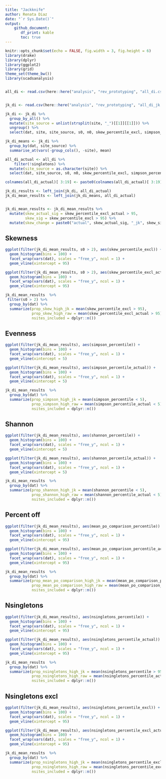 ```yaml
---
title: "Jackknife"
author: Renata Diaz
date: "`r Sys.Date()`"
output: 
    github_document:
       df_print: kable
       toc: true
---
```


```r
knitr::opts_chunk$set(echo = FALSE, fig.width = 3, fig.height = 6)
library(drake)
library(dplyr)
library(ggplot2)
library(grid)
theme_set(theme_bw())
library(scadsanalysis)


all_di <- read.csv(here::here("analysis", "rev_prototyping", "all_di.csv"), stringsAsFactors = F)


jk_di <- read.csv(here::here("analysis", "rev_prototyping", "all_di_jk.csv"))

jk_di <- jk_di %>%
  group_by_all() %>%
  mutate(site_source = unlist(strsplit(site, "_")[[1]][[1]])) %>%
  ungroup() %>%
  select(dat, site, site_source, s0, n0, skew_percentile_excl, simpson_percentile, shannon_percentile, nsingletons_percentile, nsingletons_percentile_excl, nsingletons, nsingletons_95, mean_po_comparison_percentile, mean_po_comparison_sims, mean_po_comparison_95, skew_95_ratio_1t, simpson_95_ratio_1t, shannon_95_ratio_1t, mean_po_comparison_95_ratio_1t, nparts)

jk_di_means <- jk_di %>%
  group_by(dat, site_source) %>%
  summarise_at(vars(-group_cols(), -site), mean)

all_di_actual <- all_di %>%
    filter(!singletons) %>%
  mutate(site_source = as.character(site)) %>%
  select(dat, site_source, s0, n0, skew_percentile_excl, simpson_percentile, shannon_percentile, nsingletons_percentile, nsingletons_percentile_excl, nsingletons, nsingletons_95, mean_po_comparison_percentile, mean_po_comparison_sims, mean_po_comparison_95, skew_95_ratio_1t, simpson_95_ratio_1t, shannon_95_ratio_1t, mean_po_comparison_95_ratio_1t, nparts) 

colnames(all_di_actual)[ 3:19] <- paste0(colnames(all_di_actual)[ 3:19], "_actual")

jk_di_results <- left_join(jk_di, all_di_actual)
jk_di_mean_results <- left_join(jk_di_means, all_di_actual)


jk_di_mean_results <- jk_di_mean_results %>%
  mutate(skew_actual_sig = skew_percentile_excl_actual > 95,
         skew_sig = skew_percentile_excl > 95) %>%
  mutate(skew_change = paste0("actual", skew_actual_sig, "_jk", skew_sig))

```

<!-- ## S and N -->

<!-- ```{r} -->


<!-- ggplot(jk_di_mean_results, aes(s0_actual, s0)) + -->
<!--   geom_point() + -->
<!--   geom_line(aes(s0_actual, s0_actual)) + -->
<!--   facet_wrap(vars(dat), scales = "free") -->

<!-- ggplot(jk_di_mean_results, aes(n0_actual, n0)) + -->
<!--   geom_point() + -->
<!--   geom_line(aes(n0_actual, n0_actual)) + -->
<!--   facet_wrap(vars(dat), scales = "free") -->


<!-- ``` -->

## Skewness


```r
ggplot(filter(jk_di_mean_results, s0 > 2), aes(skew_percentile_excl)) +
  geom_histogram(bins = 100) +
  facet_wrap(vars(dat), scales = "free_y", ncol = 1) +
  geom_vline(xintercept = 95)

ggplot(filter(jk_di_mean_results, s0 > 2), aes(skew_percentile_excl_actual)) +
  geom_histogram(bins = 100) +
  facet_wrap(vars(dat), scales = "free_y", ncol = 1) +
  geom_vline(xintercept = 95)

jk_di_mean_results  %>% 
 filter(s0 > 2) %>%
  group_by(dat) %>%
  summarize(prop_skew_high_jk = mean(skew_percentile_excl > 95),
            prop_skew_high_raw = mean(skew_percentile_excl_actual > 95),
            nsites_included = dplyr::n())
```


## Evenness


```r
ggplot(filter(jk_di_mean_results), aes(simpson_percentile)) +
  geom_histogram(bins = 100) +
  facet_wrap(vars(dat), scales = "free_y", ncol = 1) +
  geom_vline(xintercept = 5)

ggplot(filter(jk_di_mean_results), aes(simpson_percentile_actual)) +
  geom_histogram(bins = 100) +
  facet_wrap(vars(dat), scales = "free_y", ncol = 1) +
  geom_vline(xintercept = 5)

jk_di_mean_results  %>% 
  group_by(dat) %>%
  summarize(prop_simpson_high_jk = mean(simpson_percentile < 5),
            prop_simpson_high_raw = mean(simpson_percentile_actual < 5),
            nsites_included = dplyr::n())

```


## Shannon


```r
ggplot(filter(jk_di_mean_results), aes(shannon_percentile)) +
  geom_histogram(bins = 100) +
  facet_wrap(vars(dat), scales = "free_y", ncol = 1) +
  geom_vline(xintercept = 5)

ggplot(filter(jk_di_mean_results), aes(shannon_percentile_actual)) +
  geom_histogram(bins = 100) +
  facet_wrap(vars(dat), scales = "free_y", ncol = 1) +
  geom_vline(xintercept = 5)

jk_di_mean_results  %>% 
  group_by(dat) %>%
  summarize(prop_shannon_high_jk = mean(shannon_percentile < 5),
            prop_shannon_high_raw = mean(shannon_percentile_actual < 5),
            nsites_included = dplyr::n())

```



## Percent off


```r
ggplot(filter(jk_di_mean_results), aes(mean_po_comparison_percentile)) +
  geom_histogram(bins = 100) +
  facet_wrap(vars(dat), scales = "free_y", ncol = 1) +
  geom_vline(xintercept = 95)

ggplot(filter(jk_di_mean_results), aes(mean_po_comparison_percentile_actual)) +
  geom_histogram(bins = 100) +
  facet_wrap(vars(dat), scales = "free_y", ncol = 1) +
  geom_vline(xintercept = 95)

jk_di_mean_results  %>% 
  group_by(dat) %>%
  summarize(prop_mean_po_comparison_high_jk = mean(mean_po_comparison_percentile > 95),
            prop_mean_po_comparison_high_raw = mean(mean_po_comparison_percentile_actual > 95),
            nsites_included = dplyr::n())

```

## Nsingletons


```r
ggplot(filter(jk_di_mean_results), aes(nsingletons_percentile)) +
  geom_histogram(bins = 100) +
  facet_wrap(vars(dat), scales = "free_y", ncol = 1) +
  geom_vline(xintercept = 95)

ggplot(filter(jk_di_mean_results), aes(nsingletons_percentile_actual)) +
  geom_histogram(bins = 100) +
  facet_wrap(vars(dat), scales = "free_y", ncol = 1) +
  geom_vline(xintercept = 95)

jk_di_mean_results  %>% 
  group_by(dat) %>%
  summarize(prop_nsingletons_high_jk = mean(nsingletons_percentile > 95),
            prop_nsingletons_high_raw = mean(nsingletons_percentile_actual > 95),
            nsites_included = dplyr::n())

```


## Nsingletons excl


```r
ggplot(filter(jk_di_mean_results), aes(nsingletons_percentile_excl)) +
  geom_histogram(bins = 100) +
  facet_wrap(vars(dat), scales = "free_y", ncol = 1) +
  geom_vline(xintercept = 95)

ggplot(filter(jk_di_mean_results), aes(nsingletons_percentile_excl_actual)) +
  geom_histogram(bins = 100) +
  facet_wrap(vars(dat), scales = "free_y", ncol = 1) +
  geom_vline(xintercept = 95)

jk_di_mean_results  %>% 
  group_by(dat) %>%
  summarize(prop_nsingletons_high_jk = mean(nsingletons_percentile_excl > 95),
            prop_nsingletons_high_raw = mean(nsingletons_percentile_excl_actual > 95),
            nsites_included = dplyr::n())

```
